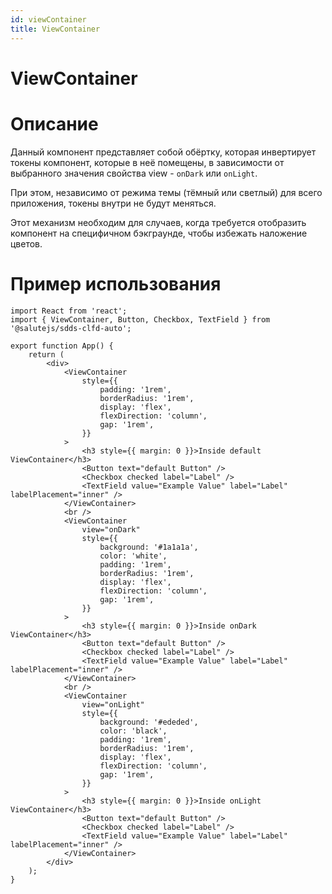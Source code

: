 ```yaml
---
id: viewContainer
title: ViewContainer
---
```



# ViewContainer
<Description name="ViewContainer" />
<PropsTable name="ViewContainer" exclude={['css']} />

# Описание

Данный компонент представляет собой обёртку, которая инвертирует токены компонент, которые в неё помещены, в зависимости от выбранного значения свойства view - `onDark` или `onLight`.

При этом, независимо от режима темы (тёмный или светлый) для всего приложения, токены внутри не будут меняться. 

Этот механизм необходим для случаев, когда требуется отобразить компонент на специфичном бэкграунде, чтобы избежать наложение цветов.

# Пример использования

```tsx live
import React from 'react';
import { ViewContainer, Button, Checkbox, TextField } from '@salutejs/sdds-clfd-auto';

export function App() {
    return (
        <div>
            <ViewContainer
                style={{
                    padding: '1rem',
                    borderRadius: '1rem',
                    display: 'flex',
                    flexDirection: 'column',
                    gap: '1rem',
                }}
            >
                <h3 style={{ margin: 0 }}>Inside default ViewContainer</h3>
                <Button text="default Button" />
                <Checkbox checked label="Label" />
                <TextField value="Example Value" label="Label" labelPlacement="inner" />
            </ViewContainer>
            <br />
            <ViewContainer
                view="onDark"
                style={{
                    background: '#1a1a1a',
                    color: 'white',
                    padding: '1rem',
                    borderRadius: '1rem',
                    display: 'flex',
                    flexDirection: 'column',
                    gap: '1rem',
                }}
            >
                <h3 style={{ margin: 0 }}>Inside onDark ViewContainer</h3>
                <Button text="default Button" />
                <Checkbox checked label="Label" />
                <TextField value="Example Value" label="Label" labelPlacement="inner" />
            </ViewContainer>
            <br />
            <ViewContainer
                view="onLight"
                style={{
                    background: '#ededed',
                    color: 'black',
                    padding: '1rem',
                    borderRadius: '1rem',
                    display: 'flex',
                    flexDirection: 'column',
                    gap: '1rem',
                }}
            >
                <h3 style={{ margin: 0 }}>Inside onLight ViewContainer</h3>
                <Button text="default Button" />
                <Checkbox checked label="Label" />
                <TextField value="Example Value" label="Label" labelPlacement="inner" />
            </ViewContainer>
        </div>
    );
}
```
